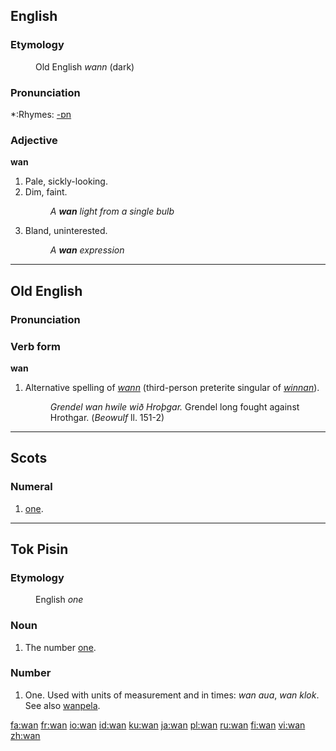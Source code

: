 ==English==

===Etymology===
: Old English ''wann'' (dark)

===Pronunciation===
*:Rhymes: [[Rhymes:English:-ɒn|-ɒn]]

===Adjective===
'''wan'''

# Pale, sickly-looking.
# Dim, faint.
#: ''A '''wan''' light from a single bulb''
# Bland, uninterested.
#: ''A '''wan''' expression''

----

==Old English==
===Pronunciation===
{{IPA|/wɑn/}}

===Verb form===
'''wan'''

# Alternative spelling of ''[[wann]]'' (third-person preterite singular of ''[[winnan]]'').
#:''Grendel wan hwile wið Hroþgar.''  Grendel long fought against Hrothgar.  (''Beowulf'' ll. 151-2)

----
==Scots==
===Numeral===

# {{context|West Central Scots|lang=sco}} [[one]].

----

==Tok Pisin==

===Etymology===
: English ''one''

===Noun===

# The number [[one]].
===Number===
#One. Used with units of measurement and in times: ''wan aua'', ''wan klok''. See also [[wanpela]].

[[fa:wan]]
[[fr:wan]]
[[io:wan]]
[[id:wan]]
[[ku:wan]]
[[ja:wan]]
[[pl:wan]]
[[ru:wan]]
[[fi:wan]]
[[vi:wan]]
[[zh:wan]]